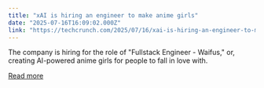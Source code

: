 ```yaml
---
title: "xAI is hiring an engineer to make anime girls"
date: "2025-07-16T16:09:02.000Z"
link: "https://techcrunch.com/2025/07/16/xai-is-hiring-an-engineer-to-make-anime-girls/"
---
```


The company is hiring for the role of "Fullstack Engineer - Waifus," or, creating AI-powered anime girls for people to fall in love with.

[Read more](https://techcrunch.com/2025/07/16/xai-is-hiring-an-engineer-to-make-anime-girls/)

